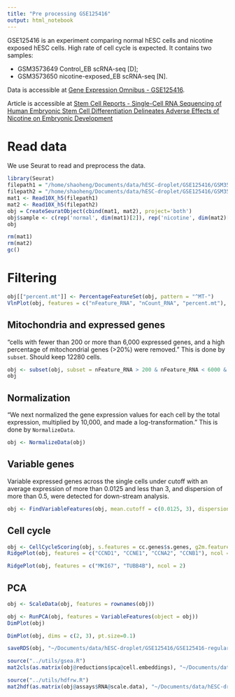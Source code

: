 ```yaml
---
title: "Pre processing GSE125416"
output: html_notebook
---
```


GSE125416 is an experiment comparing normal hESC cells and nicotine exposed hESC cells. High rate of cell cycle is expected. It contains two samples:

- GSM3573649	Control_EB scRNA-seq [D];
- GSM3573650	nicotine-exposed_EB scRNA-seq [N].

Data is accessible at [Gene Expression Omnibus - GSE125416 ](https://www.ncbi.nlm.nih.gov/geo/query/acc.cgi?acc=GSE125416).

Article is accessible at [Stem Cell Reports - Single-Cell RNA Sequencing of Human Embryonic Stem Cell Differentiation Delineates Adverse Effects of Nicotine on Embryonic Development](https://www.sciencedirect.com/science/article/pii/S2213671119300244)

# Read data
We use Seurat to read and preprocess the data.

```r
library(Seurat)
filepath1 = "/home/shaoheng/Documents/data/hESC-droplet/GSE125416/GSM3573649_D_filtered_gene_bc_matrices_h5.h5"
filepath2 = "/home/shaoheng/Documents/data/hESC-droplet/GSE125416/GSM3573650_N_filtered_gene_bc_matrices_h5.h5"
mat1 <- Read10X_h5(filepath1)
mat2 <- Read10X_h5(filepath2)
obj = CreateSeuratObject(cbind(mat1, mat2), project='both')
obj$sample <- c(rep('normal', dim(mat1)[2]), rep('nicotine', dim(mat2)[2]))
obj

rm(mat1)
rm(mat2)
gc()
```

# Filtering

```r
obj[["percent.mt"]] <- PercentageFeatureSet(obj, pattern = "^MT-")
VlnPlot(obj, features = c("nFeature_RNA", "nCount_RNA", "percent.mt"), ncol = 3)
```

## Mitochondria and expressed genes
"cells with fewer than 200 or more than 6,000 expressed genes, and a high percentage of mitochondrial genes (>20%) were removed." This is done by `subset`. Should keep 12280 cells.

```r
obj <- subset(obj, subset = nFeature_RNA > 200 & nFeature_RNA < 6000 & percent.mt < 20)
obj
```

## Normalization
"We next normalized the gene expression values for each cell by the total expression, multiplied by 10,000, and made a log-transformation." This is done by `NormalizeData`.
```r
obj <- NormalizeData(obj)
```

## Variable genes
Variable expressed genes across the single cells under cutoff with an average expression of more than 0.0125 and less than 3, and dispersion of more than 0.5, were detected for down-stream analysis. 

```r
obj <- FindVariableFeatures(obj, mean.cutoff = c(0.0125, 3), dispersion.cutoff = c(0.5, Inf))
```

## Cell cycle
```r
obj <- CellCycleScoring(obj, s.features = cc.genes$s.genes, g2m.features = cc.genes$g2m.genes, set.ident = TRUE)
RidgePlot(obj, features = c("CCND1", "CCNE1", "CCNA2", "CCNB1"), ncol = 2)
```

```r
RidgePlot(obj, features = c("MKI67", "TUBB4B"), ncol = 2)
```

## PCA
```r
obj <- ScaleData(obj, features = rownames(obj))
```

```r
obj <- RunPCA(obj, features = VariableFeatures(object = obj))
DimPlot(obj)
```

```r
DimPlot(obj, dims = c(2, 3), pt.size=0.1)
```

```r
saveRDS(obj, "~/Documents/data/hESC-droplet/GSE125416/GSE125416-regular.RDS")
```

```r
source("../utils/gsea.R")
mat2cls(as.matrix(obj@reductions$pca@cell.embeddings), "~/Documents/data/hESC-droplet/GSE125416/GSE125416-regular-pca.cls")
```

```r
source("../utils/hdfrw.R")
mat2hdf(as.matrix(obj@assays$RNA@scale.data), "~/Documents/data/hESC-droplet/GSE125416/GSE125416-regular.h5")
```

